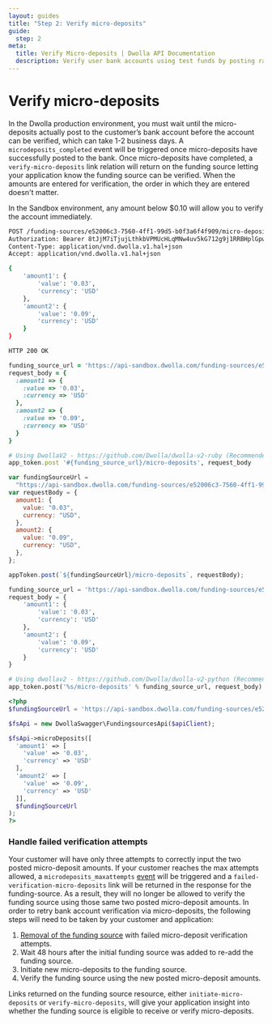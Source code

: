 ```yaml
---
layout: guides
title: "Step 2: Verify micro-deposits"
guide:
  step: 2
meta:
  title: Verify Micro-deposits | Dwolla API Documentation
  description: Verify user bank accounts using test funds by posting randomly generated amounts to your customer's account.
---
```


# Verify micro-deposits

In the Dwolla production environment, you must wait until the micro-deposits actually post to the customer’s bank account before the account can be verified, which can take 1-2 business days. A `microdeposits_completed` event will be triggered once micro-deposits have successfully posted to the bank. Once micro-deposits have completed, a `verify-micro-deposits` link relation will return on the funding source letting your application know the funding source can be verified. When the amounts are entered for verification, the order in which they are entered doesn't matter.

<AlertBar variation="info">
  In the Sandbox environment, any amount below $0.10 will allow you to verify
  the account immediately.
</AlertBar>

```bash
POST /funding-sources/e52006c3-7560-4ff1-99d5-b0f3a6f4f909/micro-deposits
Authorization: Bearer 8tJjM7iTjujLthkbVPMUcHLqMNw4uv5kG712g9j1RRBHplGpwo
Content-Type: application/vnd.dwolla.v1.hal+json
Accept: application/vnd.dwolla.v1.hal+json

{
    'amount1': {
        'value': '0.03',
        'currency': 'USD'
    },
    'amount2': {
        'value': '0.09',
        'currency': 'USD'
    }
}

HTTP 200 OK
```

```ruby
funding_source_url = 'https://api-sandbox.dwolla.com/funding-sources/e52006c3-7560-4ff1-99d5-b0f3a6f4f909'
request_body = {
  :amount1 => {
    :value => '0.03',
    :currency => 'USD'
  },
  :amount2 => {
    :value => '0.09',
    :currency => 'USD'
  }
}

# Using DwollaV2 - https://github.com/Dwolla/dwolla-v2-ruby (Recommended)
app_token.post '#{funding_source_url}/micro-deposits', request_body

```

```javascript
var fundingSourceUrl =
  "https://api-sandbox.dwolla.com/funding-sources/e52006c3-7560-4ff1-99d5-b0f3a6f4f909";
var requestBody = {
  amount1: {
    value: "0.03",
    currency: "USD",
  },
  amount2: {
    value: "0.09",
    currency: "USD",
  },
};

appToken.post(`${fundingSourceUrl}/micro-deposits`, requestBody);
```

```python
funding_source_url = 'https://api-sandbox.dwolla.com/funding-sources/e52006c3-7560-4ff1-99d5-b0f3a6f4f909'
request_body = {
    'amount1': {
        'value': '0.03',
        'currency': 'USD'
    },
    'amount2': {
        'value': '0.09',
        'currency': 'USD'
    }
}

# Using dwollav2 - https://github.com/Dwolla/dwolla-v2-python (Recommended)
app_token.post('%s/micro-deposits' % funding_source_url, request_body)
```

```php
<?php
$fundingSourceUrl = 'https://api-sandbox.dwolla.com/funding-sources/e52006c3-7560-4ff1-99d5-b0f3a6f4f909';

$fsApi = new DwollaSwagger\FundingsourcesApi($apiClient);

$fsApi->microDeposits([
  'amount1' => [
    'value' => '0.03',
    'currency' => 'USD'
  ],
  'amount2' => [
    'value' => '0.09',
    'currency' => 'USD'
  ]],
  $fundingSourceUrl
);
?>
```

### Handle failed verification attempts

Your customer will have only three attempts to correctly input the two posted micro-deposit amounts. If your customer reaches the max attempts allowed, a `microdeposits_maxattempts` [event](https://docs.dwolla.com/#events) will be triggered and a `failed-verification-micro-deposits` link will be returned in the response for the funding-source. As a result, they will no longer be allowed to verify the funding source using those same two posted micro-deposit amounts. In order to retry bank account verification via micro-deposits, the following steps will need to be taken by your customer and application:

1. [Removal of the funding source](https://docs.dwolla.com/#remove-a-funding-source) with failed micro-deposit verification attempts.
2. Wait 48 hours after the initial funding source was added to re-add the funding source.
3. Initiate new micro-deposits to the funding source.
4. Verify the funding source using the new posted micro-deposit amounts.

Links returned on the funding source resource, either `initiate-micro-deposits` or `verify-micro-deposits`, will give your application insight into whether the funding source is eligible to receive or verify micro-deposits.
